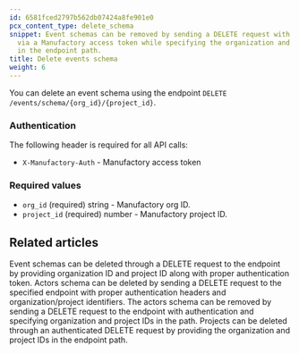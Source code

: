 ```yaml
---
id: 6581fced2797b562db07424a8fe901e0
pcx_content_type: delete_schema
snippet: Event schemas can be removed by sending a DELETE request with authentication
  via a Manufactory access token while specifying the organization and project IDs
  in the endpoint path.
title: Delete events schema
weight: 6
---
```


You can delete an event schema using the endpoint `DELETE /events/schema/{org_id}/{project_id}`.

### Authentication

The following header is required for all API calls:
- `X-Manufactory-Auth` - Manufactory access token

### Required values

- `org_id` (required) string - Manufactory org ID.
- `project_id` (required) number - Manufactory project ID.


## Related articles
<CardGrid>
<LinkTitleCard header="<b>Events > Delete events schema</b>" href="/products/manufactory/events/delete_schema/" > Event schemas can be deleted through a DELETE request to the endpoint by providing organization ID and project ID along with proper authentication token. </LinkTitleCard>
<LinkTitleCard header="<b>Actors > Delete actors schema</b>" href="/products/manufactory/actors/delete_schema/" > Actors schema can be deleted by sending a DELETE request to the specified endpoint with proper authentication headers and organization/project identifiers. </LinkTitleCard>
<LinkTitleCard header="<b>Actors > Delete actors schema</b>" href="/products/manufactory/actors/delete_schema/" > The actors schema can be removed by sending a DELETE request to the endpoint with authentication and specifying organization and project IDs in the path. </LinkTitleCard>
<LinkTitleCard header="<b>Projects > Delete a project</b>" href="/products/manufactory/projects/delete_project/" > Projects can be deleted through an authenticated DELETE request by providing the organization and project IDs in the endpoint path. </LinkTitleCard>
</CardGrid>